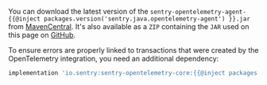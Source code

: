 You can download the latest version of the `sentry-opentelemetry-agent-{{@inject packages.version('sentry.java.opentelemetry-agent') }}.jar` from [MavenCentral](https://search.maven.org/artifact/io.sentry/sentry-opentelemetry-agent). It's also available as a `ZIP` containing the `JAR` used on this page on [GitHub](https://github.com/getsentry/sentry-java/releases/).

To ensure errors are properly linked to transactions that were created by the OpenTelemetry integration, you need an additional dependency:

```groovy {tabTitle:Gradle}
implementation 'io.sentry:sentry-opentelemetry-core:{{@inject packages.version('sentry.java.opentelemetry-core', '6.9.2') }}'
```
